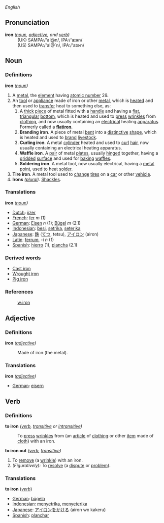 ''English''

==Pronunciation==
;'''iron''' ''([[noun]], [[adjective]], and [[verb]])''
:(UK) SAMPA:/'aI@n/, IPA:/'a&#618;&#601;n/
:(US) SAMPA:/'aI@`n/, IPA:/'a&#618;&#602;n/

==Noun==

===Definitions===

;'''iron''' ''([[noun]])''
#A [[metal]], the [[element]] having [[atomic number]] 26.
#An [[tool]] or [[appliance]] made of iron or other [[metal]], which is [[heat]]ed and then used to [[transfer]] heat to something else, as:
##A [[thick]] [[piece]] of metal fitted with a [[handle]] and having a [[flat]], [[triangular]] [[bottom]], which is heated and used to [[press]] [[wrinkle]]s from [[clothing]], and now usually containing an [[electrical]] heating [[apparatus]].  Formerly called a '''[[flatiron]]'''.
##'''Branding iron'''.  A piece of metal [[bend|bent]] into a [[distinctive]] [[shape]], which is heated and used to [[brand]] [[livestock]].
##'''Curling iron'''.  A metal [[cylinder]] heated and used to [[curl]] [[hair]], now usually containing an electrical heating apparatus.
##'''Waffle iron'''.  A [[pair]] of metal [[plate]]s, usually [[hinge]]d together, having a [[grid]]ded [[surface]] and used for [[bake|baking]] [[waffle]]s.
##'''Soldering iron'''.  A metal tool, now usually electrical, having a [[metal]] [[point]], used to heat [[solder]].
#'''Tire iron'''.  A metal tool used to [[change]] [[tire]]s on a [[car]] or other [[vehicle]].
#'''Irons''' ''([[plural]])''.  [[Shackle]]s.

=== Translations ===

'''iron''' ''([[noun]])''
*[[Dutch]]: [[ijzer]]
*[[French]]: [[fer]] ''m'' (1)
*[[German]]: [[Eisen]] ''n'' (1); [[Bügel]] ''m'' (2.1)
*[[Indonesian]]: [[besi]], [[setrika]], [[seterika]]
*[[Japanese]]: [[鉄]] ([[てつ]], tetsu), [[アイロン]] (airon)
*[[Latin]]: [[ferrum]], -i ''n'' (1)
*[[Spanish]]: [[hierro]] (1), [[plancha]] (2.1)

=== Derived words ===

*[[Cast iron]]
*[[Wrought iron]]
*[[Pig iron]]

=== References ===

:[[w:iron]]

== Adjective ==

=== Definitions ===

'''iron''' ''([[adjective]])''
:Made of iron (the metal).

=== Translations ===

'''iron''' ''([[adjective]])''
*[[German]]: [[eisern]]

== Verb ==

=== Definitions ===

'''to iron''' ''([[verb]], [[transitive]] or [[intransitive]])''
:To [[press]] [[wrinkles]] from (an [[article]] of [[clothing]] or other [[item]] made of [[cloth]]) with an iron.

'''to iron out''' ''([[verb]], [[transitive]])''
#To [[remove]] (a [[wrinkle]]) with an iron.
#''(Figuratively):'' To [[resolve]] (a [[dispute]] or [[problem]]).

=== Translations ===

'''to iron''' (''[[verb]]'')
*[[German]]: [[bügeln]]
*[[Indonesian]]: [[setrika|menyetrika]], [[seterika|menyeterika]]
*[[Japanese]]: [[アイロン]]を[[かける]] (airon wo kakeru)
*[[Spanish]]: [[planchar]]